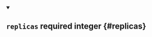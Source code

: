 


<details className="config-field" data-expandable="false" open>
<summary>

## `replicas` <span className="config-field-required" data-required="true">required</span> <span className="config-field-type">integer</span> <span className="config-field-default"></span> <span className="config-field-enum"></span> {#replicas}



</summary>



</details>
